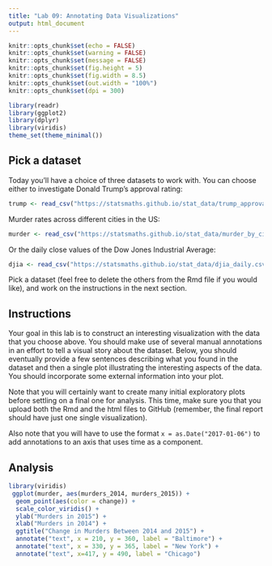 ---
title: "Lab 09: Annotating Data Visualizations"
output: html_document
---

```{r setup, include=FALSE}
knitr::opts_chunk$set(echo = FALSE)
knitr::opts_chunk$set(warning = FALSE)
knitr::opts_chunk$set(message = FALSE)
knitr::opts_chunk$set(fig.height = 5)
knitr::opts_chunk$set(fig.width = 8.5)
knitr::opts_chunk$set(out.width = "100%")
knitr::opts_chunk$set(dpi = 300)

library(readr)
library(ggplot2)
library(dplyr)
library(viridis)
theme_set(theme_minimal())
```

## Pick a dataset

Today you'll have a choice of three datasets to work with. You can choose
either to investigate Donald Trump's approval rating:

```{r}
trump <- read_csv("https://statsmaths.github.io/stat_data/trump_approval.csv")
```

Murder rates across different cities in the US:

```{r}
murder <- read_csv("https://statsmaths.github.io/stat_data/murder_by_city.csv")
```

Or the daily close values of the Dow Jones Industrial Average:

```{r}
djia <- read_csv("https://statsmaths.github.io/stat_data/djia_daily.csv")
```

Pick a dataset (feel free to delete the others from the Rmd file if you would
like), and work on the instructions in the next section.

## Instructions

Your goal in this lab is to construct an interesting visualization with the
data that you choose above. You should make use of several manual annotations
in an effort to tell a visual story about the dataset. Below, you should
eventually provide a few sentences describing what you found in the dataset
and then a single plot illustrating the interesting aspects of the data.
You should incorporate some external information into your plot.

Note that you will certainly want to create many initial exploratory plots
before settling on a final one for analysis. This time, make sure you that you
upload both the Rmd and the html files to GitHub (remember, the final report
should have just one single visualization).

Also note that you will have to use the format `x = as.Date("2017-01-06")` to
add annotations to an axis that uses time as a component.

## Analysis

```{r}
library(viridis)
 ggplot(murder, aes(murders_2014, murders_2015)) +
  geom_point(aes(color = change)) +
  scale_color_viridis() +
  ylab("Murders in 2015") +
  xlab("Murders in 2014") +
  ggtitle("Change in Murders Between 2014 and 2015") +
  annotate("text", x = 210, y = 360, label = "Baltimore") +
  annotate("text", x = 330, y = 365, label = "New York") +
  annotate("text", x=417, y = 490, label = "Chicago")
  
```









